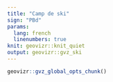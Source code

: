 ```yaml
---
title: "Camp de ski"
sign: "PBd"
params:
  lang: french
  linenumbers: true
knit: geovizr::knit_quiet
output: geovizr::gvz_ski
---
```


```r
geovizr::gvz_global_opts_chunk()
```

